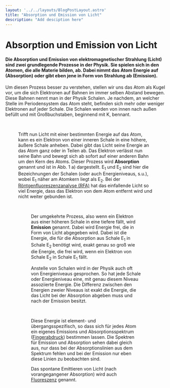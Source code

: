 ```yaml
---
layout: '../../layouts/BlogPostLayout.astro'
title: "Absorption und Emission von Licht"
description: "Add desciption here"
---
```



# Absorption und Emission von Licht

#### Die Absorption und Emission von elektromagnetischer Strahlung (Licht) sind zwei grundlegende Prozesse in der Physik. Sie spielen sich in den Atomen, die alle Materie bilden, ab. Dabei nimmt das Atom Energie auf (Absorption) oder gibt eben jene in Form von Strahlung ab (Emission). 

Um diesen Prozess besser zu verstehen, stellen wir uns das Atom als Kugel vor, um die sich Elektronen auf Bahnen im immer selben Abstand bewegen. Diese Bahnen nennt man in der Physik Schalen. Je nachdem, an welcher Stelle im Periodensystem das Atom steht, befinden sich mehr oder weniger Elektronen auf jeder Schale. Die Schalen werden von innen nach außen befüllt und mit Großbuchstaben, beginnend mit K, bennant.

<Figure url={schalenmodell.src} text='test caption' />

&nbsp;

Trifft nun Licht mit einer bestimmten Energie auf das Atom, kann es ein Elektron von einer inneren Schale in eine höhere, äußere Schale anheben. Dabei gibt das Licht seine Energie an das Atom ganz oder in Teilen ab. Das Elektron verlässt nun seine Bahn und bewegt sich ab sofort auf einer anderen Bahn um den Kern des Atoms. Dieser Prozess wird **Absorption** genannt und ist in Abb. 1 a) dargestellt. E<sub>1</sub> und E<sub>2</sub> sind hier die Bezeichnungen der Schalen (oder auch Energieniveaus, s.u.), wobei E<sub>1</sub> näher am Atomkern liegt als E<sub>2</sub>. Bei der <a href="/keywords/XRF">Röntgenfluoreszenzanalyse (RFA)</a> hat das einfallende Licht so viel Energie, dass das Elektron von dem Atom entfernt wird und nicht weiter gebunden ist. 

<Figure url={abs-emiss.src} text='test caption' />

&nbsp;

Der umgekehrte Prozess, also wenn ein Elektron aus einer höheren Schale in eine tiefere fällt, wird **Emission** genannt. Dabei wird Energie frei, die in Form von Licht abgegeben wird. Dabei ist die Energie, die für die Absorption aus Schale E<sub>1</sub> in Schale E<sub>2</sub> benötigt wird, exakt genau so groß wie die Energie, die frei wird, wenn ein Elektron von Schale E<sub>2</sub> in Schale E<sub>1</sub> fällt. 

Anstelle von Schalen wird in der Physik auch oft von Energieniveaus gesprochen. So hat jede Schale oder Energieniveau eine, mit genau diesem Niveau assoziierte Energie. Die Differenz zwischen den Energien zweier Niveaus ist exakt die Energie, die das Licht bei der Absorption abgeben muss und nach der Emission besitzt. 

<LaTeX formula='E = E_2 - E_1 = h\nu_2 - h\nu_1' />

&nbsp;

Diese Energie ist element- und übergangsspezifisch, so dass sich für jedes Atom ein eigenes Emissions und Absorptionsspektrum (<a href="/keywords/Fingerprints/">Fingerabdruck</a>) bestimmen lassen. Die Spektren für Emission und Absorption sehen dabei gleich aus, nur dass bei der Absorptionslinien aus dem Spektrum fehlen und bei der Emission nur eben diese Linien zu beobachten sind.

Das spontane Emittieren von Licht (nach vorangegangener Absorption) wird auch <a href="/keywords/Fluorescence/">Fluoreszenz</a> genannt.